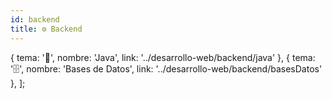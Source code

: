 ```yaml
---
id: backend
title: ⚙️ Backend
---
```



  { tema: '🚀', nombre: 'Java', link: '../desarrollo-web/backend/java' },
  { tema: '🗄️', nombre: 'Bases de Datos', link: '../desarrollo-web/backend/basesDatos' },
];

<IndiceTable data={data}/>



